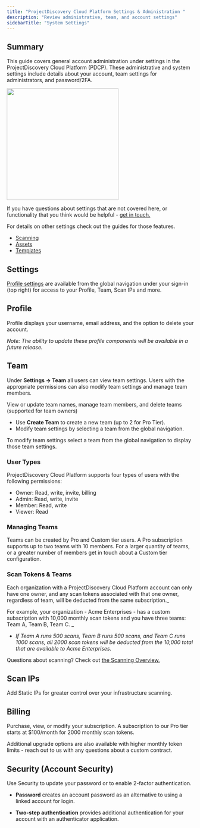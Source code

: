 ```yaml
---
title: "ProjectDiscovery Cloud Platform Settings & Administration "
description: "Review administrative, team, and account settings"
sidebarTitle: "System Settings"
---
```


## Summary

This guide covers general account administration under settings in the ProjectDiscovery Cloud Platform (PDCP). These administrative and system settings include details about your account, team settings for administrators, and password/2FA. 

<img height="300" src="/images/platform/PDCP-Settings.png" />

If you have questions about settings that are not covered here, or functionality that you think would be helpful - [get in touch.](/help)
 
For details on other settings check out the guides for those features. 

- [Scanning](/cloud/scanning/overview)
- [Assets](/cloud/assets/overview)
- [Templates](/cloud/editor/overview)

## Settings

[Profile settings](https://cloud.projectdiscovery.io/settings) are available from the global navigation under your sign-in (top right) for access to your Profile, Team, Scan IPs and more. 

## Profile

Profile displays your username, email address, and the option to delete your account. 

_Note: The ability to update these profile components will be available in a future release._

## Team

Under **Settings → Team** all users can view team settings. Users with the appropriate permissions can also modify team settings and manage team members. 

View or update team names, manage team members, and delete teams (supported for team owners)

 - Use **Create Team** to create a new team (up to 2 for Pro Tier). 
 - Modify team settings by selecting a team from the global navigation. 

To modify team settings select a team from the global navigation to display those team settings. 

### User Types

ProjectDiscovery Cloud Platform supports four types of users with the following permissions:

- Owner: Read, write, invite, billing
- Admin: Read, write, invite
- Member: Read, write
- Viewer: Read

### Managing Teams
Teams can be created by Pro and Custom tier users. A Pro subscription supports up to two teams with 10 members. For a larger quantity of teams, or a greater number of members get in touch about a Custom tier configuration.

### Scan Tokens & Teams
Each organization with a ProjectDiscovery Cloud Platform account can only have one owner, and any scan tokens associated with that one owner, regardless of team, will be deducted from the same subscription._ 

For example, your organization - Acme Enterprises -  has a custom subscription with 10,000 monthly scan tokens and you have three teams: Team A, Team B, Team C. _ 

 - _If Team A runs 500 scans, Team B runs 500 scans, and Team C runs 1000 scans, all 2000 scan tokens will be deducted from the 10,000 total that are available to Acme Enterprises._ 

Questions about scanning? Check out [the Scanning Overview.](/cloud/scanning/overview)

## Scan IPs 
Add Static IPs for greater control over your infrastructure scanning.

## Billing 
Purchase, view, or modify your subscription. A subscription to our Pro tier starts at $100/month for 2000 monthly scan tokens. 

Additional upgrade options are also available with higher monthly token limits - reach out to us with any questions about a custom contract. 

## Security (Account Security)
Use Security to update your password or to enable 2-factor authentication.

 - **Password** creates an account password as an alternative to using a linked account for login.

 - **Two-step authentication** provides additional authentication for your account with an authenticator application. 
